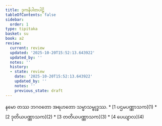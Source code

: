 ```yaml
---
title: ဒုကနိပါတပါဠိ
tableOfContents: false
sidebar:
  order: 1
type: tipitaka
basket: su
book: a2
review:
  current: review
  updated: '2025-10-20T15:52:13.643922'
  updated_by: ''
  notes: ''
  history:
  - state: review
    date: '2025-10-20T15:52:13.643922'
    updated_by: ''
    notes: ''
    previous_state: draft
---
```


<Paragraph number="1" type="center" book="a2">
နမော တဿ ဘဂဝတော အရဟတော သမ္မာသမ္ဗုဒ္ဓဿ.

<ReviewStatus review={frontmatter.review} showDetails={true} />

<HypothesisAnnotation frontmatter={frontmatter} />


</Paragraph>

<TableOfContents book="a2">
* [1 ပဌမပဏ္ဏာသက](1)
* [2 ဒုတိယပဏ္ဏာသက](2)
* [3 တတိယပဏ္ဏာသက](3)
* [4 ပေယျာလ](4)
</TableOfContents>